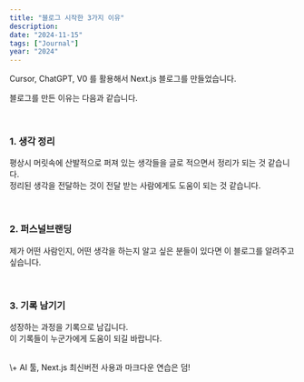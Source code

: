 ```yaml
---
title: "블로그 시작한 3가지 이유"
description: 
date: "2024-11-15"
tags: ["Journal"]
year: "2024"
---
```


Cursor, ChatGPT, V0 를 활용해서 Next.js 블로그를 만들었습니다.

블로그를 만든 이유는 다음과 같습니다.

<br/>

### 1. 생각 정리  
평상시 머릿속에 산발적으로 퍼져 있는 생각들을 글로 적으면서 정리가 되는 것 같습니다.  
정리된 생각을 전달하는 것이 전달 받는 사람에게도 도움이 되는 것 같습니다. 

<br/>

### 2. 퍼스널브랜딩
제가 어떤 사람인지, 어떤 생각을 하는지 알고 싶은 분들이 있다면 이 블로그를 알려주고 싶습니다.

<br/>

### 3. 기록 남기기
성장하는 과정을 기록으로 남깁니다.  
이 기록들이 누군가에게 도움이 되길 바랍니다.  

<br/>
\+ AI 툴, Next.js 최신버전 사용과 마크다운 연습은 덤! 